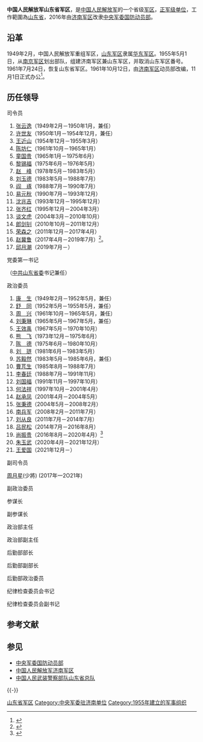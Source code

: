 {{distinguish|山东军区}}
{{Infobox Military Unit
|unit_name = 中国人民解放军山东省军区
|image = [[File:People's_Liberation_Army_Flag_of_the_People's_Republic_of_China.svg|120px]]
|caption = [[中国人民解放军军旗|中国人民解放军军旗]]
|dates = 1955年至今 
|country = {{PRC}}
|command_structure = [[中央军事委员会国防动员部|中央军事委员会国防动员部]]
|branch =
|type = 省级军区
|role =
|allegiance = {{CPC}}
|size =
|garrison = [[济南市|济南]]
|commander_label = 
|current_commander = [[邱月潮|邱月潮]] <small>[[中国人民解放军少将|少将]]</small>
|current_commander_label = 司令员
|ceremonial_chief = [[王爱国_(1965年)|王爱国]] <small>[[中国人民解放军少将|少将]]</small>
|ceremonial_chief_label = 政治委员
|colonel_of_the_regiment =
|nickname = 
|motto = 
|colors = {{color box|#FF0000}}{{color box|#008000}} [[红色|红色]]、[[绿色|绿色]]
|march =
|mascot =
|battles =
|notable_commanders =
|anniversaries =
}}

'''中国人民解放军山东省军区'''，是[[中国人民解放军|中国人民解放军]]的一个省级[[军区|军区]]，[[正军级单位|正军级单位]]，工作範圍為[[山东省|山东省]]，2016年由[[中国人民解放军济南军区|济南军区]]改隶[[中央军事委员会国防动员部|中央军委国防动员部]]。

== 沿革 ==
1949年2月，中国人民解放军重组军区，[[山东军区|山东军区]]隶属[[华东军区|华东军区]]。1955年5月1日，从[[中国人民解放军南京军区|南京军区]]划出部队，组建济南军区兼山东军区，并取消山东军区番号。1961年7月24日，恢复山东省军区。1961年10月12日，由[[中国人民解放军济南军区|济南军区]]动员部改编，11月1日正式办公<ref>{{cite book|title=中国共产党山东省组织史资料, 1921-1987 ; 山东省组织史资料 : 政权军事政协群团企事业单位, 1949-1987|url=http://books.google.com/books?id=3xVPAAAAIAAJ|year=1991|publisher=中共党史出版社|page=456}}</ref>。

== 历任领导 ==
{{col-begin}}
{{col-3}}
;司令员
# [[张云逸|张云逸]]（1949年2月－1950年1月，兼任）
# [[许世友|许世友]]（1950年1月－1954年12月，兼任）
# [[王近山|王近山]]（1954年12月－1955年3月）
# [[陈坊仁|陈坊仁]]（1961年10月－1965年1月）
# [[童国贵|童国贵]]（1965年1月－1975年6月）
# [[黎锡福|黎锡福]]（1975年6月－1976年5月）
# [[赵峰_(1914年)|赵　峰]]（1978年5月－1983年5月）
# [[刘玉德|刘玉德]]（1983年5月－1988年7月）
# [[阎琢|阎　琢]]（1988年7月－1990年7月）
# [[易元秋|易元秋]]（1990年7月－1993年12月）
# [[沈兆吉|沈兆吉]]（1993年12月－1995年12月）
# [[张齐红|张齐红]]（1995年12月－2004年3月）
# [[谈文虎|谈文虎]]（2004年3月－2010年10月）
# [[郎剑钊|郎剑钊]]（2010年10月－2011年12月）
# [[荣森之|荣森之]]（2011年12月－2017年4月）
# [[赵冀鲁|赵冀鲁]]（2017年4月－2019年7月）<ref>{{Cite web|url=http://www.thepaper.cn/newsDetail_forward_1688245|title=南部战区陆军副司令员赵冀鲁调任山东省军区司令员|date=2017-05-18|publisher=澎湃新闻|accessdate=2017-05-18|archive-date=2020-08-08|archive-url=https://web.archive.org/web/20200808092529/http://www.thepaper.cn/newsDetail_forward_1688245|dead-url=no}}</ref>。
# [[邱月潮|邱月潮]]（2019年7月－）
{{col-3}}
;党委第一书记
（[[中共山东省委|中共山东省委]]书记兼任）

{{col-3}}
;政治委员
# [[康生|康　生]]（1949年2月－1952年5月，兼任）
# [[舒同|舒　同]]（1952年5月－1955年5月，兼任）
# [[周兴|周　兴]]（1961年10月－1965年5月，兼任）
# [[刘秉琳_(1909年)|刘秉琳]]（1965年5月－1967年5月，兼任）
# [[王效禹|王效禹]]（1967年5月－1970年10月）
# [[熊飞|熊　飞]]（1973年12月－1975年6月）
# [[陈德|陈　德]]（1975年6月－1980年10月）
# [[刘琏|刘　琏]]（1981年6月－1983年5月）
# [[苏毅然|苏毅然]]（1983年5月－1985年6月，兼任）
# [[曹芃生|曹芃生]]（1985年8月－1988年7月）
# [[李春廷|李春廷]]（1988年7月－1991年11月）
# [[刘国福|刘国福]]（1991年11月－1997年10月）
# [[何法祥|何法祥]]（1997年10月－2001年4月）
# [[赵承凤|赵承凤]]（2001年4月－2004年5月）
# [[张秉德|张秉德]]（2004年5月－2008年2月）
# [[南兵军|南兵军]]（2008年2月－2011年7月）
# [[刘从良|刘从良]]（2011年7月－2014年7月）
# [[吕民松|吕民松]]（2014年7月－2016年8月）
# [[尚振贵|尚振贵]]（2016年8月－2020年4月）<ref>{{cite news|title=山东省军区政委易人：河北省军区政委尚振贵接棒吕民松|url=http://www.thepaper.cn/newsDetail_forward_1509556|accessdate=2016-08-12|publisher=[[澎湃新闻|澎湃新闻]]|archive-date=2017-02-16|archive-url=https://web.archive.org/web/20170216101056/http://www.thepaper.cn/newsDetail_forward_1509556|dead-url=no}}</ref>
# [[朱玉武|朱玉武]]（2020年4月－2021年12月）
# [[王爱国_(1965年)|王爱国]]（2021年12月－）

{{col-end}}

{{col-begin}}
{{col-2}}
;副司令员
[[周月星|周月星]](少將) (2017年一2O21年)

{{col-2}}
;副政治委员

{{col-end}}

{{col-begin}}
{{col-2}}
;参谋长

;副参谋长

{{col-2}}
;政治部主任

;政治部副主任

{{col-end}}


{{col-begin}}
{{col-2}}
;后勤部部长

;后勤部副部长

{{col-2}}
;后勤部政治委员

{{col-end}}

;纪律检查委员会书记

;纪律检查委员会副书记

== 参考文献 ==
{{Reflist}}

== 参见 ==
{{Portal box|中华人民共和国|山东|军事}}
* [[中央军委国防动员部|中央军委国防动员部]]
* [[中国人民解放军济南军区|中国人民解放军济南军区]]
* [[中国人民武装警察部队山东省总队|中国人民武装警察部队山东省总队]]

{{-}}
{{中央军委|属}}
{{PLA Military Region}}
{{Shandong topics}}

[[Category:山东省军区|]]
[[Category:中央军委驻济南单位|Category:中央军委驻济南单位]]
[[Category:1955年建立的军事组织|Category:1955年建立的军事组织]]